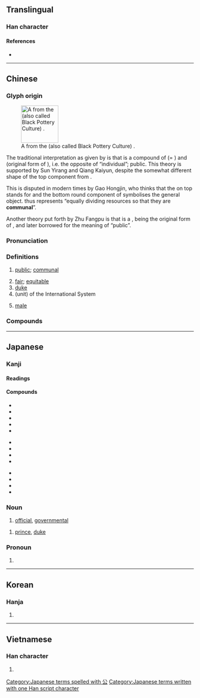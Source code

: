{{character info/new}}
==Translingual==
{{stroke order|strokes=4}}
{{stroke order|type=animate}}

===Han character===
{{Han char|rn=12|rad=八|as=02|sn=4|four=80732|canj=CI|ids=⿱八厶}}

====References====
* {{Han ref|kx=0126.280|dkj=01452|dj=0277.010|hdz=10242.010|uh=516C|ud=20844|bh=A4BD|bd=42173}}

----

==Chinese==
{{zh-forms|alt=㒶}}

===Glyph origin===
{{Han etyl}}
[[File:Yanzhou Museum 2015.08.13 15-15-43.jpg|thumb|100px|A {{zh-l|*瓮}} from the {{w|Longshan culture}} (also called Black Pottery Culture) {{defdate|3000 – 1900 BC}}.]]

The traditional interpretation as given by ''{{w|Han Feizi}}'' is that {{lang|zh|公}} is a compound of {{zh-l|*八}} (= {{zh-l|*背|to deviate; opposite}}) and {{zh-l|*厶}} (original form of {{zh-l|*私|individual; private}}), i.e. the opposite of “individual”; public. This theory is supported by Sun Yirang and Qiang Kaiyun, despite the somewhat different shape of the top component from {{lang|zh|厶}}.

This is disputed in modern times by Gao Hongjin, who thinks that the {{lang|zh|八}} on top stands for {{zh-l|*分|to divide; to distribute}} and the bottom round component of {{zh-l|*口}} symbolises the general object. {{lang|zh|公}} thus represents “equally dividing resources so that they are '''communal'''”.

Another theory put forth by Zhu Fangpu is that {{lang|zh|公}} is a {{liushu|p|nocap=1}}, being the original form of {{och-l|瓮|a wide-mouthed round-bottomed [[jar]]}}, and later borrowed for the meaning of “public”.

===Pronunciation===
{{zh-pron
|m=gōng
|c=gung1
|h=pfs=kûng
|md=gŭng
|mn=kang/kong
|mn_note=kang - vernacular; kong - literary
|w=1kon
|mc=y
|oc=y
|ma=
|cat=a,n
}}

===Definitions===
{{zh-hanzi}}

# [[public]]; [[communal]]
#: {{zh-ant|私}}
# [[fair]]; [[equitable]]
# [[duke]]
# (unit) of the International System
#: {{zh-x|公里|kilometer}}
#: {{zh-x|公尺|meter}}
# {{lb|zh|of animals}} [[male]]
#: {{zh-ant|母}}

===Compounds===
{{zh-der|丁公被戮|三公|三界公|上公|不公|主人公|主公|乃公|亡是公|仙公|令公|以公滅私|以私廢公|任公|伯公|倉公|假公濟私|做公的|充公|先公後私|八公|公丈|公中|公主|公了|公事|公人|公份兒|公休|公伯|公估局|公使|公例|公便|公保|公信力|公俸|公倍數|公假|公債|公僕|公價|公允|公元|公克|公兩|公公|公共|公冶|公出|公函|公分|公切線|公切面|公判|公利|公制|公則|公割線|公劉|公務|公勺|公升|公卿|公古哩|公司|公合|公同|公名|公吏|公呈|公告|公善|公器|公噸|公因式|公因數|公國|公園|公地|公垂線|公堂|公報|公墓|公士|公央婆|公姑|公姥|公娼|公婆|公子|公孫大娘|公孫樹|公孫龍|公孫龍子|公學|公安|公定|公室|公宮|公害|公家|公寓|公審|公寸|公尺|公差|公布|公帑|公平|公幹|公府|公座|公庫|公庭|公廁|公廨|公式|公引|公弦|公役|公德|公忙|公忠|公忽|公意|公憑|公憤|公戶|公所|公才公望|公推|公撮|公擔|公據|公攤|公啟|公教人員|公敵|公文|公斗|公斤|公斷|公方|公族|公昆弟|公明|公普|公曆|公會|公有|公服|公朝|公根|公案|公權|公款|公正|公毉|公母倆|公比|公毫|公民|公決|公法|公海|公演|公然|公營|公爵|公爺|公爾忘私|公牘|公物|公理|公瑾|公生明|公產|公用|公田|公畜|公畝|公益|公相|公眾|公石|公示|公社|公祖|公祭|公視|公私|公秉|公稱|公積金|公空|公立|公筷|公約|公絲|公罪|公署|公羊|公義|公老兒|公而忘私|公耳忘私|公職|公聽並觀|公聽會|公舉|公船|公莫舞|公衡|公西華|公許碼頭|公訴|公評|公認|公請|公論|公諱|公諸|公證|公議|公財|公費|公賣|公超市|公路|公車|公輔|公輸|公轉|公送|公道|公郎|公里|公錢|公鐓|公門|公開|公關|公章|公頃|公餘|公館|割臂盟公|包公|卿公|叔公|司公|名公鉅卿|呂公枕|周公吐哺|因公假私|因公殉職|因公行私|國公|土地公|坐無車公|城北徐公|壬公|壺公|外公|夙夜在公|夢周公|大公|大爺公|大道公|天公|太公|太史公|奉公|女公|奶公|姑公|姨公|嬭公|孟公|宋襄公|家公|寇萊公|寓公|尊公|小公|山公啟事|嶽公|巨公|師公|床公床婆|庾公塵|廟公|龐公|龐德公|徇公忘己|徇公滅私|徇私廢公|從公|急公好義|恩公|愚公|憂公如家|憂公忘私|憂公無私|打背公|抽公籤|推誠布公|摸魚公|擔負公徒|文抄公|明公|晉文公|晉獻公|木公|梢公|業務公電|欺公罔法|歸公|毛公鼎|沛公|湄公河|滕文公|濟公傳|濟公活佛|為公|爐公|狙公|王公|田公|白公堤|相公|砥節守公|碗公|社公|秉公|秦孝公|秦獻公|秦穆公|秦襄公|端公|篣婦公|羅馬公教|羊公鶴|美髯公|老公|膚公|至公|舅公|舊公煙|艄公|苞苴公行|范公堤|萊公竹|葉公好龍|蒲公英|蘇公隄|衍聖公|衛靈公|袞袞諸公|要公|謝公屐|豬公|貨賂公行|貨賄公行|賄貨公行|賄賂公行|賣公營私|赤鯶公|軍公教|辦公|達公鞋|郡公|郭公|鄭莊公|金公|鉅公|鉅卿偉公|鐵公雞|長耳公|門公|開誠布公|關公|阿公|院公|雷公|香公|魯隱公|黃石公|黑頭公|齊桓公|齋公}}

----

==Japanese==

===Kanji===
{{ja-kanji|grade=2|rs=八02}}

====Readings====
{{ja-readings
|goon=く
|kanon=こう<こう
|kun=おおやけ-<おほやけ-, きみ-
}}

====Compounds====
{{top3}}
* {{ja-r|公安|こうあん}}
* {{ja-r|公演|こうえん}}
* {{ja-r|公園|こうえん}}
* {{ja-r|公開|こうかい}}
* {{ja-r|公共|こうきょう}}
{{mid3}}
* {{ja-r|公私|こうし}}
* {{ja-r|公爵|こうしゃく}}
* {{ja-r|公衆|こうしゅう}}
* {{ja-r|公認|こうにん}}
{{mid3}}
* {{ja-r|公判|こうはん}}
* {{ja-r|公募|こうぼ}}
* {{ja-r|公報|こうほう}}
* {{ja-r|公式|こうしき}}
{{bottom}}

===Noun===
{{ja-noun|おおやけ|hhira=おほやけ}}

# [[official]], [[governmental]]

{{ja-noun|こう}}

# [[prince]], [[duke]]

===Pronoun===
{{ja-pos|pronoun|きみ}}

# {{alternative form of|君|lang=ja}}

[[Category:Japanese terms spelled with 公]]
[[Category:Japanese terms written with one Han script character]]

----

==Korean==

===Hanja===
{{ko-hanja|hangeul=공|eumhun=공변될|mr=kong}}

# {{defn|lang=ko|sort=八02}}

----

==Vietnamese==

===Han character===
{{vi-hantu|[[công]]|rs=八02}}

# {{defn|lang=vi|sort=八02}}